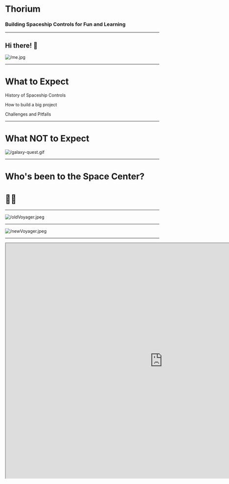 
<Head>
  <title>Thorium</title>
</Head>

# Thorium

### Building Spaceship Controls for Fun and Learning

---

## Hi there! 👋

![/me.jpg](/me.jpg)

---

# What to Expect

History of Spaceship Controls

How to build a big project

Challenges and Pitfalls

---

<div style={{display:'flex', flexDirection:'column', alignItems:'center'}}>

# What NOT to Expect

![/galaxy-quest.gif](/galaxy-quest.gif)

</div>

---

# Who's been to the Space Center?

# 🙋‍♀️

---

![/oldVoyager.jpeg](/oldVoyager.jpeg)

---

![/newVoyager.jpeg](/newVoyager.jpeg)

---

<iframe
  src="https://www.google.com/maps/d/embed?mid=1BhM0uVz6tmK-4DO3I2azlkzQZ2BW3zsn"
  width="1024"
  height="768"
/>

---

# Hypercard

It Builds Character™

- Peer-to-peer communication
- Stacks & Cards
- Kind of hacky, but very stable

---

![/screenshots/1.png](/screenshots/1.png)

---

![/screenshots/2.png](/screenshots/2.png)

---

![/screenshots/3.png](/screenshots/3.png)

---

![/screenshots/4.png](/screenshots/4.png)

---

# Livecode

Revolution

- Like Hypercard, only fancier!
- TCP/IP networking instead of AppleTalk
- Data was still local to the client, still peer-to-peer
- Easy to learn!

---

![/screenshots/5.png](/screenshots/5.png)

---

![/screenshots/6.png](/screenshots/6.png)

---

![/screenshots/7.png](/screenshots/7.png)

---

![/screenshots/8.png](/screenshots/8.png)

---

![/screenshots/9.png](/screenshots/9.png)

---

![/screenshots/10.png](/screenshots/10.png)

---

# Lessons Learned

- Simple is effective - it gets the job done
- Teachable & Learnable > Powerful & Performant
- You don't know what you don't know until you know better

---

# Cocoa

Mercury - The Future

- Central database
- "Cards" are now atomic - can be distributed
- Mac only - sorry

---

![/screenshots/11.png](/screenshots/11.png)

---

![/screenshots/12.png](/screenshots/12.png)

---

![/screenshots/13.png](/screenshots/13.png)

---

# What Next?

# 🤔

---

## The Control Room

![/cr1.jpg](/cr1.jpg)

---

![/cr2.jpg](/cr2.jpg)

---

# Flint

Designed for the USS Voyager

---

![/floorplan.png](/floorplan.png)

---

# The Goals

- Integrated Audio & Sound Effects
- Software controlled lighting
- Multi-channel, multi-room Audio
- Dynamic, automated viewscreen
- Built-in Voice Changer
- Panel Integration

---

![/panel.jpg](/panel.jpg)

---

- First Web-based simulator Controls
- Built with MeteorJS
- Innovative, ambitious, but not effective
- Never Completed

(No screenshots. You'll see them soon. 😉)

---

# Lessons Learned

- "Skunkworks" are interesting, but it's okay to throw out useless innovation
- Burnout is real - make sure you focus on DX and UX
- Rule by committee is slow, tiresome progress
- Don't get tied down by your framework

---

# Thorium

![/logo.png](/logo.png)

---

# Thorium

- Built with React, GraphQL, <del>Elixir</del>, <del>Docker</del>, <del>RethinkDB</del>, Node
- Learn first, market & distribute later (I kept it secret)
- Build a team to work on it with me
- First open-source simulator controls (https://github.com/thorium-sim/thorium)
- Finish the dang controls (Flint still hurt 😥)

---

# Standing on the Shoulders of Giants

- Composable Cards like Mercury
- Build in effects controls like Flint
- Design for configurability - make it work for any ship
- Multiple layouts and themes so ships look unique

---

# Innovate

- Fly flights, not ships
- Power to the Flight Director
- Automated Mission Timeline
- Core Feed - Actionable Notifications

---

# What Happened

- Started in June 2016
- Went public June 2017
- Began full-scale in-simulator testing October 2017

---

![/testFlight.jpeg](/testFlight.jpeg)

---

# What Happened

- Running in the Lions Gate Center January 2018
- Committment to run at the Christa McAuliffe Space Center May 2018
- Running in the Discovery Space Center June 2018
- Running in the Telos Space Center June 2018
- Running in the Renassance Space Academy September 2018

---

# Lessons Learned

- Side projects are AWESOME for learning new stuff.
- Build your team from the get-go. Later might be too late.
- Making enterprise/configurable software is tough.
- Being dictator of your projects is REALLY nice...

---

# Lessons Learned

- ...but it can get lonely. 😔
- If you want customers/users, get your stuff in front of them ASAP
- Customers know better than anyone what the product should do.
- But they'll tell you (if you let them) ->

---

![/issues.png](/issues.png)

---

And...

---

# Always bet on JavaScript

![/js.jpg](/js.jpg)

And React

And GraphQL

---

## Thanks 🙌

---

# 😏

### Demo Time

## http://go.thoriumsim.com:1337/client

---

# Contributors Welcome!

<https://thoriumsim.com>

<https://github.com/thorium-sim/thorium>

---

## Thanks 🙌

<https://thoriumsim.com>

<https://ralexanderson.com>

<https://github.com/alexanderson1993>

<https://twitter.com/ralex1993>
